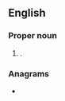 ==English==

===Proper noun===
{{en-proper noun}}

# {{given name|en|female|dim=Dorothy}}.

===Anagrams===
* {{anagrams|en|a=ddeio|Edoid|diode}}